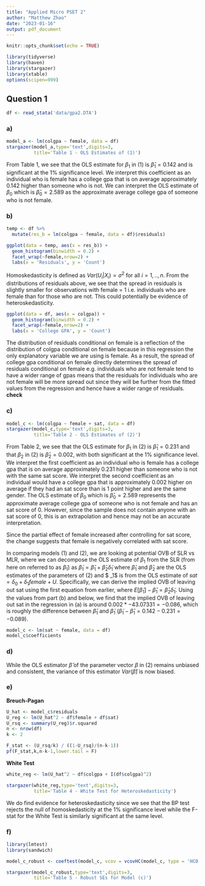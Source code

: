 ```yaml
---
title: "Applied Micro PSET 2"
author: "Matthew Zhao"
date: "2023-01-16"
output: pdf_document
---
```


```r
knitr::opts_chunk$set(echo = TRUE)
```

```r
library(tidyverse)
library(haven)
library(stargazer)
library(xtable)
options(scipen=999)
```

## Question 1

```r
df <- read_stata('data/gpa2.DTA')
```

### a)

\begin{equation}
\tag{1}
colgpa_i = \beta_0 + \beta_1 female_i + U_i
\end{equation}

```r
model_a <- lm(colgpa ~ female, data = df)
stargazer(model_a,type='text',digits=3,
          title='Table 1 - OLS Estimates of (1)')
```

From Table 1, we see that the OLS estimate for $\beta_1$ in (1) is $\hat{\beta}_1 = 0.142$ and is significant at the 1% significance level. We interpret this coefficient as an individual who is female has a college gpa that is on average approximately 0.142 higher than someone who is not. We can interpret the OLS estimate of $\beta_0$ which is $\hat{\beta}_0 = 2.589$ as the approximate average college gpa of someone who is not female. 

### b)

```r
temp <- df %>%
  mutate(res_b = lm(colgpa ~ female, data = df)$residuals)

ggplot(data = temp, aes(x = res_b)) +
  geom_histogram(binwidth = 0.2) +
  facet_wrap(~female,nrow=2) + 
  labs(x = 'Residuals', y = 'Count')
```

Homoskedasticity is defined as $Var(U_i|X_i) = \sigma^2$ for all $i=1,..,n$. From the distributions of residuals above, we see that the spread in residuals is slightly smaller for observations with female = 1 i.e. individuals who are female than for those who are not. This could potentially be evidence of heteroskedasticity. 

```r
ggplot(data = df, aes(x = colgpa)) +
  geom_histogram(binwidth = 0.2) +
  facet_wrap(~female,nrow=2) + 
  labs(x = 'College GPA', y = 'Count')
```

The distribution of residuals conditional on female is a reflection of the distribution of colgpa conditional on female because in this regression the only explanatory variable we are using is female. As a result, the spread of college gpa conditional on female directly determines the spread of residuals conditional on female e.g. individuals who are not female tend to have a wider range of gpas means that the residuals for individuals who are not female will be more spread out since they will be further from the fitted values from the regression and hence have a wider range of residuals. **check**

### c)

\begin{equation}
\tag{2}
colgpa_i = \beta_0 + \beta_1 female_i + \beta_2 sat_i + V_i
\end{equation}

```r
model_c <- lm(colgpa ~ female + sat, data = df)
stargazer(model_c,type='text',digits=3,
          title='Table 2 - OLS Estimates of (2)')
```

From Table 2, we see that the OLS estimate for $\beta_1$ in (2) is $\hat{\beta}_1 = 0.231$ and that $\beta_2$ in (2) is $\hat{\beta}_2 = 0.002$, with both significant at the 1% significance level. We interpret the first coefficient as an individual who is female has a college gpa that is on average approximately 0.231 higher than someone who is not with the same sat score. We interpret the second coefficient as an individual would have a college gpa that is approximately 0.002 higher on average if they had an sat score than is 1 point higher and are the same gender. The OLS estimate of $\beta_0$ which is $\hat{\beta}_0 = 2.589$ represents the approximate average college gpa of someone who is not female and has an sat score of 0. However, since the sample does not contain anyone with an sat score of 0, this is an extrapolation and hence may not be an accurate interpretation. 

Since the partial effect of female increased after controlling for sat score, the change suggests that female is negatively correlated with sat score. 

In comparing models (1) and (2), we are looking at potential OVB of SLR vs MLR, where we can decompose the OLS estimate of $\beta_1$ from the SLR (from here on referred to as $\tilde{\beta}_1$) as $\tilde{\beta}_1 = \hat{\beta}_1 + \hat{\beta}_2 \tilde{\delta}_1$ where $\hat{\beta}_1$ and $\hat{\beta}_2$ are the OLS estimates of the parameters of (2) and $ \tilde{\delta}_1$ is from the OLS estimate of $sat = \delta_0 + \delta_1 female + U$. Specifically, we can derive the implied OVB of leaving out sat using the first equation from earlier, where $E[\tilde{\beta}_1] - \hat{\beta}_1 = \hat{\beta}_2 \tilde{\delta}_1$. Using the values from part (b) and below, we find that the implied OVB of leaving out sat in the regression in (a) is around $0.002 * -43.07331 = -0.086$, which is roughly the difference between $\hat{\beta}_1$ and $\tilde{\beta}_1$ ($\tilde{\beta}_1 - \hat{\beta}_1 = 0.142 - 0.231 = -0.089)$. 

```r
model_c <- lm(sat ~ female, data = df)
model_c$coefficients
```

### d)

While the OLS estimator $\hat{\beta}$ of the parameter vector $\beta$ in (2) remains unbiased and consistent, the variance of this estimator $Var(\hat{\beta})$ is now biased.

### e)

**Breuch-Pagan**

```r
U_hat <- model_c$residuals
U_reg <- lm(U_hat^2 ~ df$female + df$sat)
U_rsq <- summary(U_reg)$r.squared
n <- nrow(df)
k <- 2

F_stat <- (U_rsq/k) / ((1-U_rsq)/(n-k-1))
pf(F_stat,k,n-k-1,lower.tail = F)
```

**White Test**

```r
white_reg <- lm(U_hat^2 ~ df$colgpa + I(df$colgpa)^2)

stargazer(white_reg,type='text',digits=3,
          title='Table 4 - White Test for Heteroskedasticity')
```

We do find evidence for heteroskedasticity since we see that the BP test rejects the null of homoskedasticity at the 1% significance level while the F-stat for the White Test is similarly significant at the same level. 


### f)

```r
library(lmtest)
library(sandwich)

model_c_robust <- coeftest(model_c, vcov = vcovHC(model_c, type = 'HC0'))

stargazer(model_c_robust,type='text',digits=3,
          title='Table 5 - Robust SEs for Model (c)')
```




